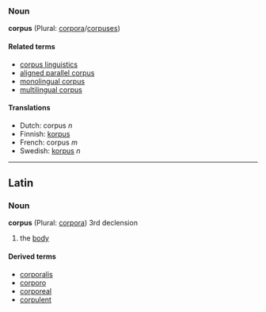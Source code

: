 ===Noun===
'''corpus''' (Plural: [[corpora]]/[[corpuses]])

====Related terms====
*[[corpus linguistics]]
*[[aligned parallel corpus]]
*[[monolingual corpus]]
*[[multilingual corpus]]

====Translations====
*Dutch: corpus ''n''
*Finnish: [[korpus]]
*French: corpus ''m''
*Swedish: [[korpus]] ''n''

----

==Latin==
===Noun===
'''corpus''' (Plural: [[corpora]]) 3rd declension

#the [[body]]

====Derived terms====
*[[corporalis]]
*[[corporo]]
*[[corporeal]]
*[[corpulent]]